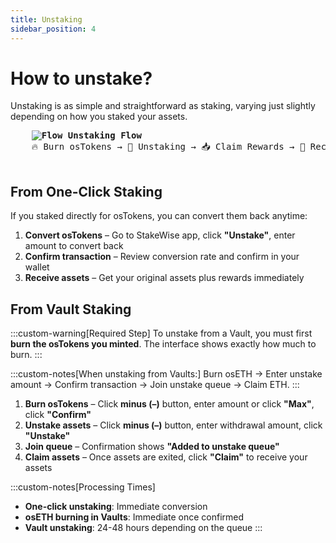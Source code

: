```yaml
---
title: Unstaking
sidebar_position: 4
---
```



# How to unstake?

Unstaking is as simple and straightforward as staking, varying just slightly depending on how you staked your assets.

<div style={{textAlign: 'center', margin: '2rem 0'}}>
  <pre style={{
    display: 'inline-block',
    textAlign: 'left',
    background: 'var(--ifm-color-emphasis-200)',
    color: 'var(--ifm-color-primary)',
    padding: '2rem',
    borderRadius: '12px',
    fontSize: '14px',
    fontFamily: 'Monaco, monospace',
    boxShadow: '0 10px 30px rgba(1,137,112,0.2)',
    lineHeight: '1.8'
  }}>
    <strong style={{fontSize: '16px', borderBottom: '2px solid #018970', paddingBottom: '0.5rem', display: 'inline-block', marginBottom: '1rem'}}><img src="/img/icons8-flow-50.png" alt="Flow" style={{width: '16px', height: '16px', display: 'inline', marginRight: '4px', verticalAlign: 'text-bottom'}} /> Unstaking Flow</strong>
    🔥 Burn osTokens &rarr; 🚪 Unstaking &rarr; 📥 Claim Rewards &rarr; 👛 Receive Assets
  </pre>
</div>

## From One-Click Staking

If you staked directly for osTokens, you can convert them back anytime:

1. **Convert osTokens** – Go to StakeWise app, click **"Unstake"**, enter amount to convert back
2. **Confirm transaction** – Review conversion rate and confirm in your wallet
3. **Receive assets** – Get your original assets plus rewards immediately

## From Vault Staking

:::custom-warning[Required Step]
To unstake from a Vault, you must first **burn the osTokens you minted**. The interface shows exactly how much to burn.
:::

:::custom-notes[When unstaking from Vaults:]
Burn osETH → Enter unstake amount → Confirm transaction → Join unstake queue → Claim ETH.
:::

1. **Burn osTokens** – Click **minus (–)** button, enter amount or click **"Max"**, click **"Confirm"**
2. **Unstake assets** – Click **minus (–)** button, enter withdrawal amount, click **"Unstake"**
3. **Join queue** – Confirmation shows **"Added to unstake queue"**
4. **Claim assets** – Once assets are exited, click **"Claim"** to receive your assets

:::custom-notes[Processing Times]
- **One-click unstaking**: Immediate conversion
- **osETH burning in Vaults**: Immediate once confirmed
- **Vault unstaking**: 24-48 hours depending on the queue
:::
